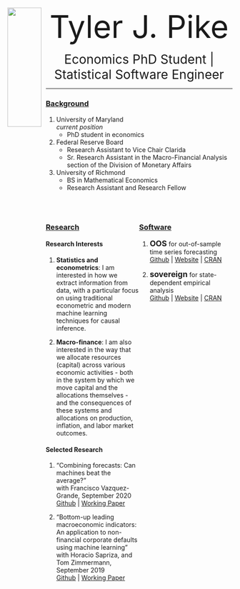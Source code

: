 
<style>
.column-left{
  padding-top: 25pt;
  padding-bottom: 25pt;
  float: left;
  width: 50%;
  height: 200pt;
  text-align: left;
}
.column-right{
  padding-top: 25pt;
  padding-bottom: 25pt;
  float: right;
  width: 50%;
  height: 200pt;
  text-align: left;
}
</style>

<style>
.column-pic{
  padding-top: 25pt;
  padding-bottom: 25pt;
  float: left;
  width: 15%;
  height: 200pt;
  text-align: right;
}
.column-text{
  padding-top: 25pt;
  padding-bottom: 25pt;
  float: right;
  width: 83%;
  height: 200pt;
  text-align: left;
}
</style>


<div class="column-pic">

   <img src="./content/Pike Profile Picture.png" style="width:100%">

</div>


<div class="column-text">

<p align=center> <span style="font-size:5em;"> Tyler J. Pike </span> </p>
<p align=center> <span style="font-size:2em;"> Economics PhD Student | Statistical Software Engineer </span> </p>


---

### [Background](./content/Tyler_Pike_CV.pdf)  

1. University of Maryland     
*current position*
    - PhD student in economics  

2. Federal Reserve Board   
    - Research Assistant to Vice Chair Clarida   
    - Sr. Research Assistant in the Macro-Financial Analysis section of the Division of Monetary Affairs    

3. University of Richmond  
    - BS in Mathematical Economics   
    - Research Assistant and Research Fellow    

<div class="column-left">
  
### [Research](./current_projects.html)

#### Research Interests

1. **Statistics and econometrics**: I am interested in how we extract information from data, with a particular focus on using traditional econometric and modern machine learning techniques for causal inference.  
  
2. **Macro-finance**: I am also interested in the way that we allocate resources (capital) across various economic activities - both in the system by which we move capital and the allocations themselves - and the consequences of these systems and allocations on production, inflation, and labor market outcomes.

#### Selected Research   

1. "Combining forecasts: Can machines beat the average?"     
with Francisco Vazquez-Grande, September 2020    
[Github](https://github.com/tylerJPike/CanMachinesBeatTheAverage) | [Working Paper](https://papers.ssrn.com/sol3/papers.cfm?abstract_id=3691117)  

2. "Bottom-up leading macroeconomic indicators: An application to non-financial corporate defaults using machine learning"    
with Horacio Sapriza, and Tom Zimmermann, September 2019    
[Github](https://github.com/tylerJPike/BottomUpMacroIndicators) | [Working Paper](https://papers.ssrn.com/sol3/papers.cfm?abstract_id=3473056)  

</div>

<div class="column-right">

### [Software](./packages.html)  

1.  <span style="font-size:1.25em;">**OOS**</span> for out-of-sample time series forecasting     
[Github](https://github.com/tylerJPike/OOS) | [Website](https://tylerjpike.github.io/OOS/) | [CRAN](https://cran.r-project.org/web/packages/OOS/index.html)

2. <span style="font-size:1.25em;">**sovereign**</span> for state-dependent empirical analysis      
[Github](https://github.com/tylerJPike/sovereign) | [Website](https://tylerjpike.github.io/sovereign/) | [CRAN](https://cran.r-project.org/web/packages/sovereign/index.html)

</div>  

</div>  
  
 